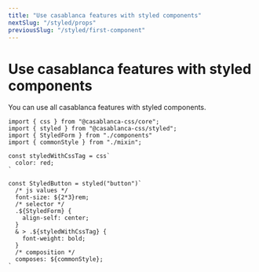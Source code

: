 ```yaml
---
title: "Use casablanca features with styled components"
nextSlug: "/styled/props"
previousSlug: "/styled/first-component"
---
```



# Use casablanca features with styled components

You can use all casablanca features with styled components.

```tsx
import { css } from "@casablanca-css/core";
import { styled } from "@casablanca-css/styled";
import { StyledForm } from "./components"
import { commonStyle } from "./mixin";

const styledWithCssTag = css`
  color: red;
`

const StyledButton = styled("button")`
  /* js values */
  font-size: ${2*3}rem;
  /* selector */
  .${StyledForm} {
    align-self: center;
  }
  & > .${styledWithCssTag} {
    font-weight: bold;
  }
  /* composition */
  composes: ${commonStyle};
`
```